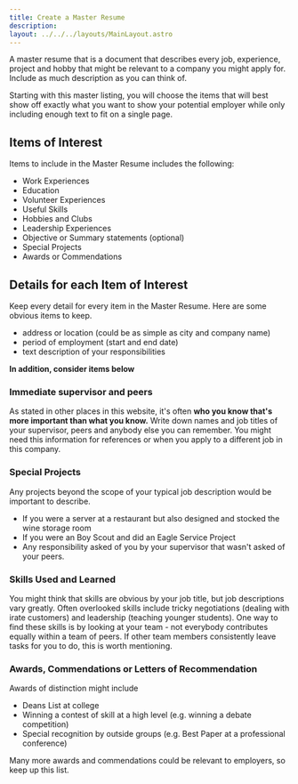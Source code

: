 ```yaml
---
title: Create a Master Resume
description: 
layout: ../../../layouts/MainLayout.astro
---
```


A master resume that is a document that describes every job, experience, project and hobby that might be relevant to a company you might apply for. Include as much description as you can think of. 

Starting with this master listing, you will choose the items that will best show off exactly what you want to show your potential employer while only including enough text to fit on a single page.

## Items of Interest

Items to include in the Master Resume includes the following:
- Work Experiences
- Education
- Volunteer Experiences
- Useful Skills
- Hobbies and Clubs
- Leadership Experiences
- Objective or Summary statements (optional)
- Special Projects 
- Awards or Commendations

## Details for each Item of Interest

Keep every detail for every item in the Master Resume. Here are some obvious items to keep.
- address or location (could be as simple as city and company name)
- period of employment (start and end date)
- text description of your responsibilities

**In addition, consider items below**

### Immediate supervisor and peers

As stated in other places in this website, it's often **who you know that's more important than what you know.** Write down names and job titles of your supervisor, peers and anybody else you can remember. You might need this information for references or when you apply to a different job in this company.

### Special Projects

Any projects beyond the scope of your typical job description would be important to describe. 
- If you were a server at a restaurant but also designed and stocked the wine storage room 
- If you were an Boy Scout and did an Eagle Service Project
- Any responsibility asked of you by your supervisor that wasn't asked of your peers.

### Skills Used and Learned

You might think that skills are obvious by your job title, but job descriptions vary greatly. Often overlooked skills include tricky negotiations (dealing with irate customers) and leadership (teaching younger students). One way to find these skills is by looking at your team - not everybody contributes equally within a team of peers. If other team members consistently leave tasks for you to do, this is worth mentioning. 

### Awards, Commendations or Letters of Recommendation

Awards of distinction might include 
- Deans List at college
- Winning a contest of skill at a high level (e.g. winning a debate competition)
- Special recognition by outside groups (e.g. Best Paper at a professional conference)

Many more awards and commendations could be relevant to employers, so keep up this list.

